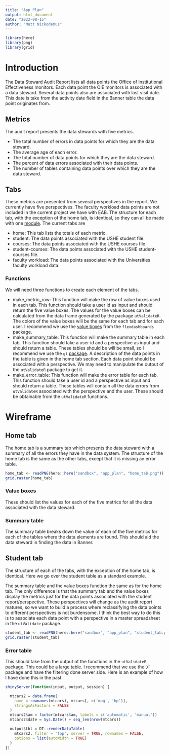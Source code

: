 ```yaml
---
title: "App Plan"
output: html_document
date: "2022-08-15"
author: "Matt Nickodemus"
---
```


```r
library(here)
library(png)
library(grid)
```


# Introduction

The Data Steward Audit Report lists all data points the Office of Institutional Effectiveness monitors. Each data point the OIE monitors is associated with a data steward. Several data points also are associated with last visit date. This date is take from the activity date field in the Banner table the data point originates from.  

## Metrics
The audit report presents the data stewards with five metrics.

- The total number of errors in data points for which they are the data steward.
- The average age of each error.
- The total number of data points for which they are the data steward.
- The percent of data errors associated with their data points.
- The number of tables containing data points over which they are the data steward.

## Tabs
These metrics are presented from several perspectives in the report. We currently have five perspectives. The faculty workload data points are not included in the current project we have with EAB. The structure for each tab, with the exception of the home tab, is identical, so they can all be made with one <a href="https://engineering-shiny.org/setting-up-for-success.html?q=modules#add-modules-in-dev02_dev.r">module</a>. The current tabs are

- home: This tab lists the totals of each metric.
- student: The data points associated with the USHE student file.
- courses: The data points associated with the USHE courses file.
- student-courses: The data points associated with the USHE student-courses file.
- faculty workload: The data points associated with the Universities faculty workload data.

### Functions

We will need three functions to create each element of the tabs.

- make_metric_row: This function will make the row of value boxes used in each tab. This function should take a user id as input and should return the five value boxes. The values for the value boxes can be calculated from the data frame generated by the package `utValidateR`. The colors of the value boxes will be the same for each tab and for each user. I recommend we use the <a href="https://rstudio.github.io/flexdashboard/reference/valueBox.html">value boxes</a> from the `flexdashboards` package.
 - make_summary_table: This function will make the summary table in each tab. This function should take a user id and a perspective as input and should return a table. These tables should be will be small, so I recommend we use the `gt` <a href = "https://gt.rstudio.com/">package</a>. A description of the data points in the table is given in the home tab section. Each data point should be associated with a perspective. We may need to manipulate the output of the `utValidateR` package to get it.
  - make_error_table: This function will make the error table for each tab. This function should take a user id and a perspective as input and should return a table. These tables will contain all the data errors from `utValidateR` associated with the perspective and the user. These should be obtainable from the `utValidateR` functions.

# Wireframe

## Home tab

The home tab is a summary tab which presents the data steward with a summary of all the errors they have in the data system. The structure of the home tab is the same as the other tabs, except that it is missing an error table.

```r
home_tab <- readPNG(here::here("sandbox", "app_plan", "home_tab.png"))
grid.raster(home_tab)
```

### Value boxes

These should list the values for each of the five metrics for all the data associated with the data steward.

### Summary table

The summary table breaks down the value of each of the five metrics for each of the tables where the data elements are found. This should aid the data steward in finding the data in Banner. 

## Student tab

The structure of each of the tabs, with the exception of the home tab, is identical. Here we go over the student table as a standard example.

The summary table and the value boxes function the same as for the home tab. The only difference is that the summary tab and the value boxes display the metrics just for the data points associated with the student report/perspective. These perspectives will change as the audit report matures, so we want to build a process where reclassifying the data points to different perspectives is not burdensome. I think the best way to do this is to associate each data point with a perspective in a master spreadsheet in the `utValidate` package.

```r
student_tab <- readPNG(here::here("sandbox", "app_plan", "student_tab.png"))
grid.raster(student_tab)
```

### Error table

This should take from the output of the functions in the `utValidateR` package. This could be a large table. I recommend that we use the `DT` package and have the filtering done server side. Here is an example of how I have done this in the past.

```r
shinyServer(function(input, output, session) {

  mtcars2 = data.frame(
    name = rownames(mtcars), mtcars[, c('mpg', 'hp')],
    stringsAsFactors = FALSE
  )
  mtcars2$am = factor(mtcars$am, labels = c('automatic', 'manual'))
  mtcars2$date = Sys.Date() + seq_len(nrow(mtcars))

  output$tbl = DT::renderDataTable(
    mtcars2, filter = 'top', server = TRUE, rownames = FALSE,
    options = list(autoWidth = TRUE)
  )
})
```


